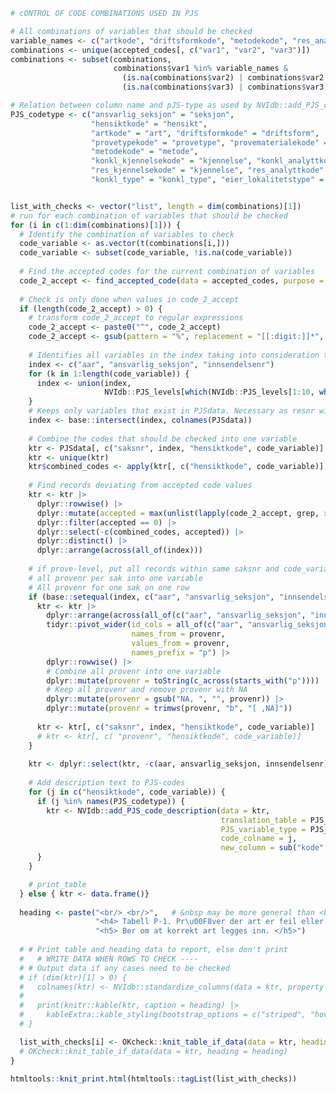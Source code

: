 
```r
# cONTROL OF CODE COMBINATIONS USED IN PJS

# All combinations of variables that should be checked
variable_names <- c("artkode", "driftsformkode", "metodekode", "res_analyttkode", "konkl_analyttkode")
combinations <- unique(accepted_codes[, c("var1", "var2", "var3")])
combinations <- subset(combinations, 
                       combinations$var1 %in% variable_names &
                         (is.na(combinations$var2) | combinations$var2 %in% variable_names) &
                         (is.na(combinations$var3) | combinations$var3 %in% variable_names))

# Relation between column name and pJS-type as used by NVIdb::add_PJS_code_description below 
PJS_codetype <- c("ansvarlig_seksjon" = "seksjon", 
                  "hensiktkode" = "hensikt",
                  "artkode" = "art", "driftsformkode" = "driftsform", 
                  "provetypekode" = "provetype", "provematerialekode" = "provemateriale",
                  "metodekode" = "metode", 
                  "konkl_kjennelsekode" = "kjennelse", "konkl_analyttkode" = "analytt", 
                  "res_kjennelsekode" = "kjennelse", "res_analyttkode" = "analytt",
                  "konkl_type" = "konkl_type", "eier_lokalitetstype" = "registertype")


list_with_checks <- vector("list", length = dim(combinations)[1])
# run for each combination of variables that should be checked
for (i in c(1:dim(combinations)[1])) {
  # Identify the combination of variables to check
  code_variable <- as.vector(t(combinations[i,]))
  code_variable <- subset(code_variable, !is.na(code_variable))
  
  # Find the accepted codes for the current combination of variables
  code_2_accept <- find_accepted_code(data = accepted_codes, purpose = purpose, code_variable = code_variable) 
  
  # Check is only done when values in code_2_accept
  if (length(code_2_accept) > 0) {
    # transform code_2_accept to regular expressions
    code_2_accept <- paste0("^", code_2_accept)
    code_2_accept <- gsub(pattern = "%", replacement = "[[:digit:]]*", x = code_2_accept, fixed = TRUE)
    
    # Identifies all variables in the index taking into consideration the PJS-levels of the code_variable(s)
    index <- c("aar", "ansvarlig_seksjon", "innsendelsenr")
    for (k in 1:length(code_variable)) {
      index <- union(index,
                     NVIdb::PJS_levels[which(NVIdb::PJS_levels[1:10, which(NVIdb::PJS_levels[which(NVIdb::PJS_levels$variable == code_variable[k]), ] == 1)] == 1), "variable"])
    }
    # Keeps only variables that exist in PJSdata. Necessary as resnr will not be in PJSdata.
    index <- base::intersect(index, colnames(PJSdata))
    
    # Combine the codes that should be checked into one variable
    ktr <- PJSdata[, c("saksnr", index, "hensiktkode", code_variable)] 
    ktr <- unique(ktr)
    ktr$combined_codes <- apply(ktr[, c("hensiktkode", code_variable)], 1, FUN = paste, collapse = "-")
    
    # Find records deviating from accepted code values  
    ktr <- ktr |>
      dplyr::rowwise() |>
      dplyr::mutate(accepted = max(unlist(lapply(code_2_accept, grep, x = combined_codes)),0)) |>
      dplyr::filter(accepted == 0) |>
      dplyr::select(-c(combined_codes, accepted)) |>
      dplyr::distinct() |>
      dplyr::arrange(across(all_of(index)))
    
    # if prove-level, put all records within same saksnr and code_variable on a single row
    # all provenr per sak into one variable
    # All provenr for one sak on one row
    if (base::setequal(index, c("aar", "ansvarlig_seksjon", "innsendelsenr", "provenr"))) {
      ktr <- ktr |>
        dplyr::arrange(across(all_of(c("aar", "ansvarlig_seksjon", "innsendelsenr", code_variable)))) |>
        tidyr::pivot_wider(id_cols = all_of(c("aar", "ansvarlig_seksjon", "innsendelsenr", "saksnr",  "hensiktkode", code_variable)),
                           names_from = provenr,
                           values_from = provenr,
                           names_prefix = "p") |>
        dplyr::rowwise() |>
        # Combine all provenr into one variable
        dplyr::mutate(provenr = toString(c_across(starts_with("p")))) |>
        # Keep all provenr and remove provenr with NA
        dplyr::mutate(provenr = gsub("NA, ", "", provenr)) |>
        dplyr::mutate(provenr = trimws(provenr, "b", "[ ,NA]")) 
      
      ktr <- ktr[, c("saksnr", index, "hensiktkode", code_variable)]
      # ktr <- ktr[, c( "provenr", "hensiktkode", code_variable)]
    }
    
    ktr <- dplyr::select(ktr, -c(aar, ansvarlig_seksjon, innsendelsenr))
    
    # Add description text to PJS-codes
    for (j in c("hensiktkode", code_variable)) {
      if (j %in% names(PJS_codetype)) {
        ktr <- NVIdb::add_PJS_code_description(data = ktr,
                                               translation_table = PJS_codes_2_text, 
                                               PJS_variable_type = PJS_codetype[j],
                                               code_colname = j,
                                               new_column = sub("kode", "", j)) 
      }
    }

    # print_table
  } else { ktr <- data.frame()}
  
  heading <- paste("<br/> <br/>",   # &nbsp may be more general than <br/>
                   "<h4> Tabell P-1. Pr\u00F8ver der art er feil eller som mangler opplysning om arten </h4>",
                   "<h5> Ber om at korrekt art legges inn. </h5>")
  
  # # Print table and heading data to report, else don't print
  #   # WRITE DATA WHEN ROWS TO CHECK ----
  # # Output data if any cases need to be checked
  # if (dim(ktr)[1] > 0) {
  #   colnames(ktr) <- NVIdb::standardize_columns(data = ktr, property = "collabels")
  # 
  #   print(knitr::kable(ktr, caption = heading) |>
  #     kableExtra::kable_styling(bootstrap_options = c("striped", "hover", "condensed", "responsive")))
  # }

  list_with_checks[i] <- OKcheck::knit_table_if_data(data = ktr, heading = heading)
  # OKcheck::knit_table_if_data(data = ktr, heading = heading)
}

htmltools::knit_print.html(htmltools::tagList(list_with_checks))
```


